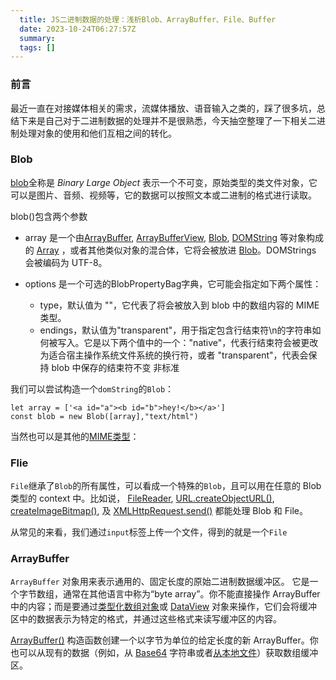 ```yaml
---
  title: JS二进制数据的处理：浅析Blob、ArrayBuffer、File、Buffer
  date: 2023-10-24T06:27:57Z
  summary:
  tags: []
---
```

  
  ### 前言
最近一直在对接媒体相关的需求，流媒体播放、语音输入之类的，踩了很多坑，总结下来是自己对于二进制数据的处理并不是很熟悉，今天抽空整理了一下相关二进制处理对象的使用和他们互相之间的转化。

### Blob
[blob](https://developer.mozilla.org/zh-CN/docs/Web/API/Blob/Blob)全称是 _Binary Large Object_ 表示一个不可变，原始类型的类文件对象，它可以是图片、音频、视频等，它的数据可以按照文本或二进制的格式进行读取。

blob()包含两个参数
+ array 是一个由[ArrayBuffer](https://developer.mozilla.org/zh-CN/docs/Web/JavaScript/Reference/Global_Objects/ArrayBuffer), [ArrayBufferView](https://developer.mozilla.org/zh-CN/docs/Web/JavaScript/Reference/Global_Objects/TypedArray), [Blob](https://developer.mozilla.org/zh-CN/docs/Web/API/Blob), [DOMString](https://developer.mozilla.org/zh-CN/docs/Web/JavaScript/Reference/Global_Objects/String) 等对象构成的 [Array](https://developer.mozilla.org/zh-CN/docs/Web/JavaScript/Reference/Global_Objects/Array) ，或者其他类似对象的混合体，它将会被放进 [Blob](https://developer.mozilla.org/zh-CN/docs/Web/API/Blob)。DOMStrings 会被编码为 UTF-8。
+ options 是一个可选的BlobPropertyBag字典，它可能会指定如下两个属性：

   - type，默认值为 ""，它代表了将会被放入到 blob 中的数组内容的 MIME 类型。
   - endings，默认值为"transparent"，用于指定包含行结束符\n的字符串如何被写入。它是以下两个值中的一个："native"，代表行结束符会被更改为适合宿主操作系统文件系统的换行符，或者 "transparent"，代表会保持 blob 中保存的结束符不变 非标准

我们可以尝试构造一个`domString`的`Blob`：
```
let array = ['<a id="a"><b id="b">hey!</b></a>']
const blob = new Blob([array],"text/html")
```
当然也可以是其他的[MIME类型](https://developer.mozilla.org/zh-CN/docs/Web/HTTP/Basics_of_HTTP/MIME_types/Common_types)：


### Flie
`File`继承了`Blob`的所有属性，可以看成一个特殊的`Blob`，且可以用在任意的 Blob 类型的 context 中。比如说， [FileReader](https://developer.mozilla.org/zh-CN/docs/Web/API/FileReader), [URL.createObjectURL()](https://developer.mozilla.org/zh-CN/docs/Web/API/URL/createObjectURL_static), [createImageBitmap()](https://developer.mozilla.org/en-US/docs/Web/API/createImageBitmap), 及 [XMLHttpRequest.send()](https://developer.mozilla.org/zh-CN/docs/Web/API/XMLHttpRequest#send()) 都能处理 Blob 和 File。

从常见的来看，我们通过`input`标签上传一个文件，得到的就是一个`File`


### ArrayBuffer
`ArrayBuffer` 对象用来表示通用的、固定长度的原始二进制数据缓冲区。
它是一个字节数组，通常在其他语言中称为“byte array”。你不能直接操作 ArrayBuffer 中的内容；而是要通过[类型化数组对象](https://developer.mozilla.org/zh-CN/docs/Web/JavaScript/Reference/Global_Objects/TypedArray)或 [DataView](https://developer.mozilla.org/zh-CN/docs/Web/JavaScript/Reference/Global_Objects/DataView) 对象来操作，它们会将缓冲区中的数据表示为特定的格式，并通过这些格式来读写缓冲区的内容。

[ArrayBuffer()](https://developer.mozilla.org/en-US/docs/Web/JavaScript/Reference/Global_Objects/ArrayBuffer/ArrayBuffer) 构造函数创建一个以字节为单位的给定长度的新 ArrayBuffer。你也可以从现有的数据（例如，从 [Base64](https://developer.mozilla.org/zh-CN/docs/Glossary/Base64) 字符串或者[从本地文件](https://developer.mozilla.org/zh-CN/docs/Web/API/FileReader/readAsArrayBuffer)）获取数组缓冲区。

  